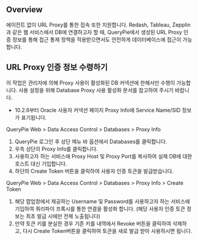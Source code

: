 ## Overview
에이전트 없이 URL Proxy를 통한 접속 또한 지원합니다. Redash, Tableau, Zepplin 과 같은 웹 서비스에서 DB에 연결하고자 할 때, QueryPie에서 생성된 URL Proxy 인증 정보를 통해 접근 통제 정책을 적용받으면서도 안전하게 데이터베이스에 접근이 가능합니다.

## URL Proxy 인증 정보 수령하기
이 작업은 관리자에 의해 Proxy 사용이 활성화된 DB 커넥션에 한해서만 수행이 가능합니다. 사용 설정을 위해 Database Proxy 사용 활성화 문서를 참고하여 주시기 바랍니다.

* 10.2.6부터 Oracle 사용자 커넥션 페이지 Proxy Info에 Service Name/SID 정보가 표기됩니다.

QueryPie Web > Data Access Control > Databases > Proxy Info

1. QueryPie 로그인 후 상단 메뉴 바 옵션에서 Databases를 클릭합니다.
2. 우측 상단의 Proxy Info를 클릭합니다.
3. 사용하고자 하는 서비스에 Proxy Host 및 Proxy Port를 복사하여 실제 DB에 대한 호스트 대신 기입합니다.
4. 하단의 Create Token 버튼을 클릭하여 사용자 인증 토큰을 발급받습니다.

QueryPie Web > Data Access Control > Databases > Proxy Info > Create Token

1. 해당 팝업창에서 제공하는 Username 및 Password를 사용하고자 하는 서비스에 기입하여 쿼리파이 프록시를 통한 연결을 활성화 합니다. (해당 사용자 인증 토큰 정보는 최초 발급 시에만 전체 노출됩니다)
2. 만약 토큰 키를 분실한 경우 기존 키를 내역에서 Revoke 버튼을 클릭하여 삭제하고, 다시 Create Token버튼을 클릭하여 토큰을 새로 발급 받아 사용하시면 됩니다.
